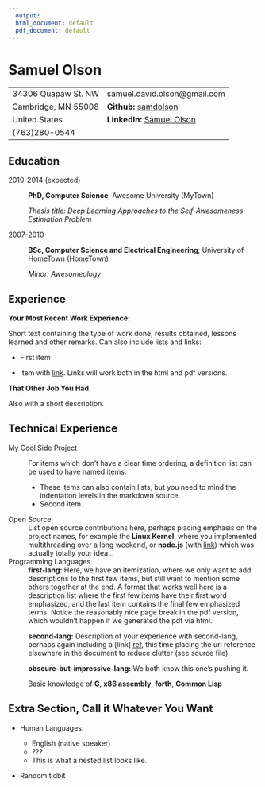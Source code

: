 ```yaml
---
  output:
  html_document: default
  pdf_document: default
---
```


Samuel Olson
============

-------------------     ----------------------------
34306 Quapaw St. NW     samuel.david.olson@gmail.com
Cambridge, MN 55008     **Github:** [samdolson](http://github.com/samdolson)           
United States           **LinkedIn:** [Samuel Olson](https://www.linkedin.com/in/samuel-olson-108b73135/)
(763)280-0544
-------------------     ----------------------------

Education
---------

2010-2014 (expected)
:   **PhD, Computer Science**; Awesome University (MyTown)

    *Thesis title: Deep Learning Approaches to the Self-Awesomeness
     Estimation Problem*

2007-2010
:   **BSc, Computer Science and Electrical Engineering**; University of
    HomeTown (HomeTown)

    *Minor: Awesomeology*

Experience
----------

**Your Most Recent Work Experience:**

Short text containing the type of work done, results obtained,
lessons learned and other remarks. Can also include lists and
links:

* First item

* Item with [link](http://www.example.com). Links will work both in
  the html and pdf versions.

**That Other Job You Had**

Also with a short description.

Technical Experience
--------------------

My Cool Side Project
:   For items which don't have a clear time ordering, a definition
    list can be used to have named items.

    * These items can also contain lists, but you need to mind the
      indentation levels in the markdown source.
    * Second item.

Open Source
:   List open source contributions here, perhaps placing emphasis on
    the project names, for example the **Linux Kernel**, where you
    implemented multithreading over a long weekend, or **node.js**
    (with [link](http://nodejs.org)) which was actually totally
    your idea...

Programming Languages
:   **first-lang:** Here, we have an itemization, where we only want
    to add descriptions to the first few items, but still want to
    mention some others together at the end. A format that works well
    here is a description list where the first few items have their
    first word emphasized, and the last item contains the final few
    emphasized terms. Notice the reasonably nice page break in the pdf
    version, which wouldn't happen if we generated the pdf via html.

:   **second-lang:** Description of your experience with second-lang,
    perhaps again including a [link] [ref], this time placing the url
    reference elsewhere in the document to reduce clutter (see source
    file). 

:   **obscure-but-impressive-lang:** We both know this one's pushing
    it.

:   Basic knowledge of **C**, **x86 assembly**, **forth**, **Common Lisp**

[ref]: https://github.com/githubuser/superlongprojectname

Extra Section, Call it Whatever You Want
----------------------------------------

* Human Languages:

     * English (native speaker)
     * ???
     * This is what a nested list looks like.

* Random tidbit
